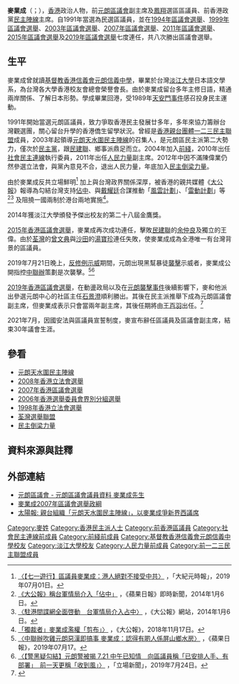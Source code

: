 {{Infobox_officeholder
| name = 麥業成
| native_name= Johnny Mak Ip Sing
| image= 2015年七一藍營 (cropped).JPG
| office = [[元朗區議會|元朗區議會]]議員
| term_start = 1991年4月1日
| term_end = 2021年7月12日
| predecessor= ''新選區''
| successor = 懸空
| constituency = [[鳳翔_(選區)|鳳翔選區]]
| office2= [[元朗區議會|元朗區議會]]副主席
| term_start2= 2020年1月7日
| term_end2= 2021年7月12日
| chairman2= [[黃偉賢|黃偉賢]]
| predecessor2 = [[王威信|王威信]]
| successor2 = [[鄧賀年|鄧賀年]]
| sex= 男
| party= {{KMT}}
| otherparty = {{123DA}}（-2000）<br>{{DEA}}（2001-2021）<br>{{PPW}}（2011-2012）<br> {{LSD}}（2010-2011）<br>[[前綫_(1996年)|前綫]]（2004-2010） 
| nationality= {{CNHK}}<br>{{ROC}}{{efn|1994年以前前往台灣留學的香港學生可以自動取得中華民國國民身分}}
| date of birth= {{birth year and age|1960}}
| place of birth = 
| residence= 
| native place = [[广东省|廣東]][[惠阳区|惠陽]]
| website=  
| educate= [[淡江大學|淡江大學]]文學學士（日本語文學系）
| past = 台灣各大學香港校友會總會榮譽會長<br>元朗區議員
}}

'''麥業成'''（{{lang-en|Johnny Mak Ip Sing}}；{{bd|1960年|}}），[[香港|香港]]政治人物，前[[元朗區議會|元朗區議會]]副主席及[[鳳翔_(選區)|鳳翔]]選區區議員、前香港政黨[[民主陣線_(香港)|民主陣線]]主席。自1991年當選為民選區議員，並在[[1994年區議會選舉|1994年區議會選舉]]、[[1999年區議會選舉|1999年區議會選舉]]、[[2003年區議會選舉|2003年區議會選舉]]、[[2007年區議會選舉|2007年區議會選舉]]、[[2011年區議會選舉|2011年區議會選舉]]、[[2015年區議會選舉|2015年區議會選舉]]及[[2019年區議會選舉|2019年區議會選舉]]七度連任，共八次勝出區議會選舉。

==生平==
麥業成曾就讀[[基督教香港信義會元朗信義中學|基督教香港信義會元朗信義中學]]，畢業於台灣[[淡江大學|淡江大學]]日本語文學系，為台灣各大學香港校友會總會榮譽會長。由於麥業成留台多年主修日語，精通兩岸關係、了解日本形勢。學成畢業回港，受1989年[[六四事件|天安門事件]]感召投身民主運動。

1991年開始當選元朗區議員，致力爭取香港民主發展廿多年，多年來協力籌辦台灣觀選團，關心留台升學的香港僑生留學狀況。曾經是[[香港親台團體|香港親台團體]][[一二三民主聯盟|一二三民主聯盟]]成員，2003年起領導[[民主陣線_(香港)|元朗天水圍民主陣線]]的召集人，是元朗區民主派第二大勢力，僅次於[[民主黨_(香港)|民主黨]]，跟[[民主建港協進聯盟|民建聯]]、鄉事派鼎足而立。2004年加入[[前綫_(1996年-2009年)|前綫]]，2010年出任[[社會民主連線|社會民主連線]]執行委員，2011年出任[[人民力量|人民力量]]副主席。2012年中因不滿陳偉業仍然參選立法會，與黨內意見不合，退出人民力量，年底加入[[民主倒梁力量|民主倒梁力量]]。

由於麥業成反共立場鮮明<ref>[https://hk.epochtimes.com/news/2019-07-01/84063303 〈【七一遊行】區議員麥業成：港人絕對不接受中共〉] {{Wayback|url=https://hk.epochtimes.com/news/2019-07-01/84063303 |date=20201210043344 }}，「大紀元時報」，2019年07月01日。</ref> 加上與台灣政界關係深厚，被香港的親共媒體《[[大公報|大公報]]》報導為勾結台灣支持[[讓愛與和平佔領中環|佔中]]、與[[戴耀廷|戴耀廷]]合謀推動「[[風雲計劃|風雲計劃]]」、「[[雷動計劃|雷動計劃]]」等<ref>[http://hk.apple.nextmedia.com/realtime/news/20140106/52061879 《大公報》稱台軍情局介入「佔中」] {{Wayback|url=http://hk.apple.nextmedia.com/realtime/news/20140106/52061879 |date=20151125231124 }}，《蘋果日報》即時新聞，2014年1月6日。</ref><ref>[http://news.takungpao.com/hkol/politics/2014-01/2154092.html 〈駐港間諜網全面啓動　台軍情局介入占中〉] {{Wayback|url=http://news.takungpao.com/hkol/politics/2014-01/2154092.html |date=20210118224315 }}，《大公報》網站，2014年1月6日。</ref> 及阻撓一國兩制於港台兩地實施<ref>[http://www.takungpao.com.hk/news/232109/2018/1117/206251.html〈元朗區會鬧劇 「獨裁者」麥業成濫權「剪布」〉 ] {{Wayback|url=http://www.takungpao.com.hk/news/232109/2018/1117/206251.html |date=20201210043323 }}，《大公報》，2018年11月17日。</ref>。

2014年獲淡江大學頒發予傑出校友的第二十八屆金鷹獎。

[[2015年香港區議會選舉|2015年香港區議會選舉]]，麥業成再次成功連任，擊敗[[民主建港協進聯盟|民建聯]]的[[余仲良|余仲良]]及獨立的王偉。由於[[荃灣區議會|荃灣]]的[[曾文典|曾文典]]與[[沙田區議會|沙田]]的[[湯寶珍_(區議員)|湯寶珍]]連任失敗，使麥業成成為全港唯一有台灣背景的區議員。

2019年7月21日晚上，[[反修例示威|反修例示威]]期間，元朗出現黑幫暴徒[[元朗襲擊事件|襲擊]]示威者，麥業成公開指控[[中聯辦|中聯辦]]策劃是次襲擊。<ref>[https://hk.news.appledaily.com/local/realtime/article/20190717/59831967 〈中聯辦吹雞元朗惡漢即搞事 麥業成：認得有啲人係屏山鄉水房〉] {{Wayback|url=https://hk.news.appledaily.com/local/realtime/article/20190717/59831967 |date=20191128172349 }}，《蘋果日報》，2019年07月17。</ref><ref>[https://www.thestandnews.com/politics/%E8%AD%A6%E9%BB%91%E7%96%91%E5%8B%BE%E7%B5%90-%E5%85%83%E6%9C%97%E8%AD%A6%E8%A2%AB%E6%8F%AD-7-21-%E4%B8%AD%E5%8D%88%E5%B7%B2%E7%9F%A5%E6%83%85-%E5%90%91%E5%8D%80%E8%AD%B0%E5%93%A1%E7%A8%B1-%E5%B7%B2%E5%AE%89%E6%8E%92%E4%BA%BA%E6%89%8B-%E6%9C%89%E4%BD%88%E7%BD%B2-%E5%89%8D%E4%B8%80%E5%A4%A9%E6%9B%B4%E7%A8%B1-%E6%94%B6%E5%88%B0%E9%A2%A8/ 〈【警黑疑勾結】元朗警被揭 7.21 中午已知情　向區議員稱「已安排人手、有部署」　前一天更稱「收到風」〉] {{Wayback|url=https://www.thestandnews.com/politics/%E8%AD%A6%E9%BB%91%E7%96%91%E5%8B%BE%E7%B5%90-%E5%85%83%E6%9C%97%E8%AD%A6%E8%A2%AB%E6%8F%AD-7-21-%E4%B8%AD%E5%8D%88%E5%B7%B2%E7%9F%A5%E6%83%85-%E5%90%91%E5%8D%80%E8%AD%B0%E5%93%A1%E7%A8%B1-%E5%B7%B2%E5%AE%89%E6%8E%92%E4%BA%BA%E6%89%8B-%E6%9C%89%E4%BD%88%E7%BD%B2-%E5%89%8D%E4%B8%80%E5%A4%A9%E6%9B%B4%E7%A8%B1-%E6%94%B6%E5%88%B0%E9%A2%A8/ |date=20210408143753 }}，「立場新聞」，2019年7月24日。</ref>

[[2019年香港區議會選舉|2019年香港區議會選舉]]，在動盪政局以及在[[元朗襲擊事件|元朗襲擊事件]]後續影響下，麥和他派出參選元朗中心的社區主任[[石景澄|石景澄]]順利勝出。其後在民主派推舉下成為元朗區議會副主席，但麥業成表示只會當兩年副主席，其後任期將由[[王百羽|王百羽]]出任。<ref>{{cite news |title=黃偉賢、麥業成將任元朗區議會正、副主席 就7.21事件辦聽證會邀警務處出席 |url=https://www.inmediahk.net/node/1069683 |accessdate=2020-01-18 |work=香港獨立媒體網 |date=2020-01-02 |archive-date=2020-11-02 |archive-url=https://web.archive.org/web/20201102062733/https://www.inmediahk.net/node/1069683 |dead-url=no }}</ref>

2021年7月，因國安法與區議員宣誓制度，麥宣布辭任區議員及區議會副主席，結束30年議會生涯。

==參看==
* [[元朗天水圍民主陣線|元朗天水圍民主陣線]]
* [[2008年香港立法會選舉|2008年香港立法會選舉]]
* [[2007年香港區議會選舉|2007年香港區議會選舉]]
* [[2006年香港選舉委員會界別分組選舉|2006年香港選舉委員會界別分組選舉]]
* [[1998年香港立法會選舉|1998年香港立法會選舉]]
* [[荃灣選舉聯盟|荃灣選舉聯盟]]
* [[民主倒梁力量|民主倒梁力量]]

==資料來源與註釋==
{{reflist}} {{noteFoot}} {{notelist}} <references/>

==外部連結==
* [https://www.districtcouncils.gov.hk/yl/tc_chi/members/info/dc_member_list_detail.php?member_id=1313 元朗區議會 - 元朗區議會議員資料 麥業成先生 ]{{Wayback|url=https://www.districtcouncils.gov.hk/yl/tc_chi/members/info/dc_member_list_detail.php?member_id=1313 |date=20161003020359 }}
* [https://web.archive.org/web/20110809123548/http://www.elections.gov.hk/dc2007/pdf/M06_03.pdf 麥業成2007年區議會選舉政綱]
* [http://the-sun.on.cc/channels/news/20080406/20080406024532_0000.html 太陽報: 親台組織「元朗天水圍民主陣線」，以麥業成爭新界西議席]{{Wayback|url=http://the-sun.on.cc/channels/news/20080406/20080406024532_0000.html |date=20080610144539 }}

{{start box}}
{{s-par}}
{{s-new|first}}
{{s-title|[[元朗區議會|元朗區議會]]<br>{{small|[[鳳翔_(選區)|鳳翔選區]]區議員}}|1991年4月1日—2021年7月12日}}
{{s-vac}}
{{s-before|[[王威信|王威信]]}}
{{s-title|[[元朗區議會|元朗區議會]]副主席|2020年1月7日—2021年7月12日}}
{{s-after|[[鄧賀年|鄧賀年]]}}
{{p-post|香港}}
{{s-new|first|rows=2}}
{{s-title|{{PPW}}副主席|2011年7月10日—2012年6月28日}}
{{s-after|懸空}}
{{s-title|{{DEA}}主席|2011年—2021年7月12日}}
{{s-none|組織解散}}
{{end}}

{{元朗區議會議員 (2020-2023)}}
[[Category:麥姓|Category:麥姓]]
[[Category:香港民主派人士|Category:香港民主派人士]]
[[Category:前香港區議員|Category:前香港區議員]]
[[Category:社會民主連線前成員|Category:社會民主連線前成員]]
[[Category:前綫前成員|Category:前綫前成員]]
[[Category:基督教香港信義會元朗信義中學校友|Category:基督教香港信義會元朗信義中學校友]]
[[Category:淡江大學校友|Category:淡江大學校友]]
[[Category:人民力量前成員|Category:人民力量前成員]]
[[Category:前一二三民主聯盟成員|Category:前一二三民主聯盟成員]]